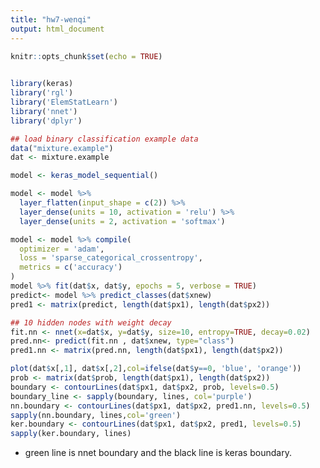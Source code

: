 ```yaml
---
title: "hw7-wenqi"
output: html_document
---
```


```r
knitr::opts_chunk$set(echo = TRUE)
 
```


```r
library(keras)
library('rgl')
library('ElemStatLearn')
library('nnet')
library('dplyr')

## load binary classification example data
data("mixture.example")
dat <- mixture.example
```



```r
model <- keras_model_sequential()

model <- model %>%
  layer_flatten(input_shape = c(2)) %>%
  layer_dense(units = 10, activation = 'relu') %>%
  layer_dense(units = 2, activation = 'softmax')

model <- model %>% compile(
  optimizer = 'adam', 
  loss = 'sparse_categorical_crossentropy',
  metrics = c('accuracy')
)
model %>% fit(dat$x, dat$y, epochs = 5, verbose = TRUE)
predict<- model %>% predict_classes(dat$xnew)
pred1 <- matrix(predict, length(dat$px1), length(dat$px2))
```


```r
## 10 hidden nodes with weight decay
fit.nn <- nnet(x=dat$x, y=dat$y, size=10, entropy=TRUE, decay=0.02)
pred.nn<- predict(fit.nn , dat$xnew, type="class")
pred1.nn <- matrix(pred.nn, length(dat$px1), length(dat$px2))
```


```r
plot(dat$x[,1], dat$x[,2],col=ifelse(dat$y==0, 'blue', 'orange'))
prob <- matrix(dat$prob, length(dat$px1), length(dat$px2))
boundary <- contourLines(dat$px1, dat$px2, prob, levels=0.5)
boundary_line <- sapply(boundary, lines, col='purple')
nn.boundary <- contourLines(dat$px1, dat$px2, pred1.nn, levels=0.5)
sapply(nn.boundary, lines,col='green')
ker.boundary <- contourLines(dat$px1, dat$px2, pred1, levels=0.5)
sapply(ker.boundary, lines)
```

* green line is nnet boundary and the black line is keras boundary.